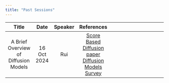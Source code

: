 ```yaml
---
title: "Past Sessions"
---
```


| Title |  Date  | Speaker | References |
|:----:|:---:|:---:|:-:|:-------------------:|
| A Brief Overview of Diffusion Models      |  16 Oct 2024 |  Rui     | [Score Based Diffusion paper](https://arxiv.org/abs/2011.13456) <br/> [Diffusion Models Survey](https://arxiv.org/abs/2209.00796) |
